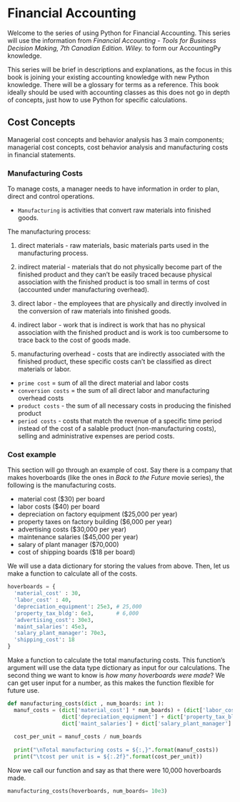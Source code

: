 
# Financial Accounting

Welcome to the series of using Python for Financial Accounting.
This series will use the information from _Financial Accounting - Tools for Business Decision Making, 7th Canadian Edition. Wiley._ to form our AccountingPy knowledge. 

This series will be brief in descriptions and explanations, as the focus in this book is joining your existing accounting knowledge with new Python knowledge. There will be a glossary for terms as a reference. This book ideally should be used with accounting classes as this does not go in depth of concepts, just how to use Python for specific calculations.




## Cost Concepts

Managerial cost concepts and behavior analysis has 3 main components; managerial cost concepts, cost behavior analysis and manufacturing costs in financial statements.


### Manufacturing Costs

To manage costs, a manager needs to have information in order to plan, 
direct and control operations. 

- `Manufacturing` is activities that convert raw materials into finished goods.

The manufacturing process:

1. direct materials - raw materials, basic materials parts used in the manufacturing process.


2. indirect material - materials that do not physically become part of the finished product and they can't be easily traced because physical association with the finished product is too small in terms of cost (accounted under manufacturing overhead).


3. direct labor - the employees that are physically and directly involved in the conversion of raw materials into finished goods.


4. indirect labor - work that is indirect is work that has no physical association with the finished product and is work is too cumbersome to trace back to the cost of goods made.


5. manufacturing overhead - costs that are indirectly associated with the finished product, these specific costs can't be classified as direct materials or labor. 


- `prime cost` = sum of all the direct material and labor costs
- `conversion costs` = the sum of all direct labor and manufacturing overhead costs
- `product costs` - the sum of all necessary costs in producing the finished product
- `period costs` - costs that match the revenue of a specific time period instead of the cost of a salable product (non-manufacturing costs), selling and administrative expenses are period costs.



### Cost example

This section will go through an example of cost. 
Say there is a company that makes hoverboards (like the ones in _Back to the Future_ movie series), 
the following is the manufacturing costs.

- material cost ($30) per board
- labor costs ($40) per board
- depreciation on factory equipment ($25,000 per year)
- property taxes on factory building ($6,000 per year)
- advertising costs ($30,000 per year)
- maintenance salaries ($45,000 per year)
- salary of plant manager ($70,000)
- cost of shipping boards ($18 per board)

We will use a data dictionary for storing the values from above. Then, let us make a function to calculate all of the costs.

```python
hoverboards = {
  'material_cost' : 30,
  'labor_cost' : 40,
  'depreciation_equipment': 25e3, # 25,000
  'property_tax_bldg': 6e3,       # 6,000
  'advertising_cost': 30e3,
  'maint_salaries': 45e3,
  'salary_plant_manager': 70e3,
  'shipping_cost': 18
}
```

Make a function to calculate the total manufacturing costs. This function's argument will use the data type dictionary as input for our calculations. The second thing we want to know is _how many hoverboards were made_? We can get user input for a number, as this makes the function flexible for future use.

```python
def manufacturing_costs(dict , num_boards: int ):
  manuf_costs = (dict['material_cost'] * num_boards) + (dict['labor_cost'] * num_boards) + \
                 dict['depreciation_equipment'] + dict['property_tax_bldg'] + \
                 dict['maint_salaries'] + dict['salary_plant_manager']
                 
  cost_per_unit = manuf_costs / num_boards
                 
  print("\nTotal manufacturing costs = ${:,}".format(manuf_costs))
  print("\tcost per unit is = ${:.2f}".format(cost_per_unit))
```

Now we call our function and say as that there were 10,000 hoverboards made.

```python
manufacturing_costs(hoverboards, num_boards= 10e3)
```










































